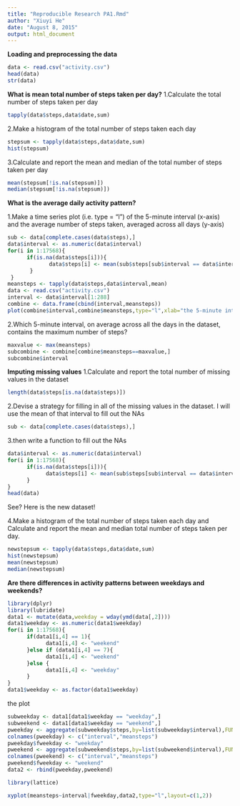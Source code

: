 ```yaml
---
title: "Reproducible Research PA1.Rmd"
author: "Xiuyi He"
date: "August 8, 2015"
output: html_document
---
```


**Loading and preprocessing the data**

```r
data <- read.csv("activity.csv")
head(data)
str(data)
```


**What is mean total number of steps taken per day?**
1.Calculate the total number of steps taken per day
```r
tapply(data$steps,data$date,sum)
```

2.Make a histogram of the total number of steps taken each day
```r
stepsum <- tapply(data$steps,data$date,sum)
hist(stepsum)
```

3.Calculate and report the mean and median of the total number of steps taken per day
```r
mean(stepsum[!is.na(stepsum)])
median(stepsum[!is.na(stepsum)])
```

**What is the average daily activity pattern?**

1.Make a time series plot (i.e. type = "l") of the 5-minute interval (x-axis) and the average number of steps taken, averaged across all days (y-axis)

```r
sub <- data[complete.cases(data$steps),]
data$interval <- as.numeric(data$interval)
for(i in 1:17568){
      if(is.na(data$steps[i])){
             data$steps[i] <- mean(sub$steps[sub$interval == data$interval[i]])
       }
 }
meansteps <- tapply(data$steps,data$interval,mean)
data <- read.csv("activity.csv")
interval <- data$interval[1:288]
combine <- data.frame(cbind(interval,meansteps))
plot(combine$interval,combine$meansteps,type="l",xlab="the 5-minute interval",ylab="the average number of steps taken, averaged across all days",main="the time series plot")
```

2.Which 5-minute interval, on average across all the days in the dataset, contains the maximum number of steps?
```r
maxvalue <- max(meansteps)
subcombine <- combine[combine$meansteps==maxvalue,]
subcombine$interval
```


**Imputing missing values**
1.Calculate and report the total number of missing values in the dataset
```r
length(data$steps[is.na(data$steps)])
```

2.Devise a strategy for filling in all of the missing values in the dataset.
I will use the mean of that interval to fill out the NAs
```r
sub <- data[complete.cases(data$steps),]
```
3.then write a function to fill out the NAs
```r
data$interval <- as.numeric(data$interval)
for(i in 1:17568){
      if(is.na(data$steps[i])){
            data$steps[i] <- mean(sub$steps[sub$interval == data$interval[i]])
      }
}
head(data)
```
See? Here is the new dataset!

4.Make a histogram of the total number of steps taken each day and Calculate and report the mean and median total number of steps taken per day.

```r
newstepsum <- tapply(data$steps,data$date,sum)
hist(newstepsum)
mean(newstepsum)
median(newstepsum)
```

**Are there differences in activity patterns between weekdays and weekends?**
```r
library(dplyr)
library(lubridate)
data1 <- mutate(data,weekday = wday(ymd(data[,2])))
data1$weekday <- as.numeric(data1$weekday)
for(i in 1:17568){
      if(data1[i,4] == 1){
            data1[i,4] <- "weekend"
      }else if (data1[i,4] == 7){
            data1[i,4] <- "weekend"
      }else {
            data1[i,4] <- "weekday"
      }
}
data1$weekday <- as.factor(data1$weekday)
```

the plot

```r
subweekday <- data1[data1$weekday == "weekday",]
subweekend <- data1[data1$weekday == "weekend",]
pweekday <- aggregate(subweekday$steps,by=list(subweekday$interval),FUN=mean)
colnames(pweekday) <- c("interval","meansteps")
pweekday$fweekday <- "weekday"
pweekend <- aggregate(subweekend$steps,by=list(subweekend$interval),FUN=mean)
colnames(pweekend) <- c("interval","meansteps")
pweekend$fweekday <- "weekend"
data2 <- rbind(pweekday,pweekend)

library(lattice)

xyplot(meansteps~interval|fweekday,data2,type="l",layout=c(1,2))
```





